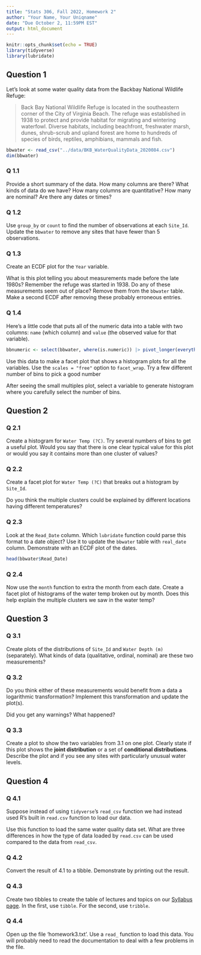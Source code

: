 ```yaml
---
title: "Stats 306, Fall 2022, Homework 2"
author: "Your Name, Your Uniqname"
date: "Due October 2, 11:59PM EST"
output: html_document
---
```


```r
knitr::opts_chunk$set(echo = TRUE)
library(tidyverse)
library(lubridate)
```

## Question 1

Let's look at some water quality data from the Backbay National Wildlife Refuge:

> Back Bay National Wildlife Refuge is located in the southeastern corner of the City of Virginia Beach. The refuge was established in 1938 to protect and provide habitat for migrating and wintering waterfowl. Diverse habitats, including beachfront, freshwater marsh, dunes, shrub-scrub and upland forest are home to hundreds of species of birds, reptiles, amphibians, mammals and fish.

```r
bbwater <- read_csv("../data/BKB_WaterQualityData_2020084.csv")
dim(bbwater)
```
### Q 1.1

Provide a short summary of the data. How many columns are there? What kinds of data do we have? How many columns are quantitative? How many are nominal? Are there any dates or times?

### Q 1.2

Use `group_by` or `count` to find the number of observations at each `Site_Id`. Update the `bbwater` to remove any sites that have fewer than 5 observations.

### Q 1.3

Create an ECDF plot for the `Year` variable.

What is this plot telling you about measurements made before the late 1980s? Remember the refuge was started in 1938. Do any of these measurements seem out of place? Remove them from the `bbwater` table. Make a second ECDF after removing these probably erroneous entries.

### Q 1.4

Here's a little code that puts all of the numeric data into a table with two columns: `name` (which column) and `value` (the observed value for that variable).

```r
bbnumeric <- select(bbwater, where(is.numeric)) |> pivot_longer(everything())
```

Use this data to make a facet plot that shows a histogram plots for all the variables. Use the `scales = "free"` option to `facet_wrap`. Try a few different number of bins to pick a good number

After seeing the small multiples plot, select a variable to generate histogram where you carefully select the number of bins.   

## Question 2

### Q 2.1

Create a histogram for `Water Temp (?C)`. Try several numbers of bins to get a useful plot. Would you say that there is one clear typical value for this plot or would you say it contains more than one cluster of values?


### Q 2.2

Create a facet plot for `Water Temp (?C)` that breaks out a histogram by `Site_Id`.

Do you think the multiple clusters could be explained by different locations having different temperatures?

### Q 2.3

Look at the `Read_Date` column. Which `lubridate` function could parse this format to a date object? Use it to update the `bbwater` table with `real_date` column. Demonstrate with an ECDF plot of the dates.

```r
head(bbwater$Read_Date)
```

### Q 2.4

Now use the `month` function to extra the month from each date. Create a facet plot of histograms of the water temp broken out by month. Does this help explain the multiple clusters we saw in the water temp?

## Question 3

### Q 3.1

Create plots of the distributions of `Site_Id` and `Water Depth (m)` (separately). What kinds of data (qualitative, ordinal, nominal) are these two measurements?

### Q 3.2

Do you think either of these measurements would benefit from a data a logarithmic transformation? Implement this transformation and update the plot(s).

Did you get any warnings? What happened?

### Q 3.3

Create a plot to show the two variables from 3.1 on one plot. Clearly state if this plot shows the **joint distribution** or a set of **conditional distributions**. Describe the plot and if you see any sites with particularly unusual water levels.


## Question 4

### Q 4.1

Suppose instead of using `tidyverse`'s `read_csv` function we had instead used R's built in `read.csv` function to load our data.

Use this function to load the same water quality data set. What are three differences in how the type of data loaded by `read.csv` can be used compared to the data from `read_csv`.

### Q 4.2

Convert the result of 4.1 to a tibble. Demonstrate by printing out the result.

### Q 4.3

Create two tibbles to create the table of lectures and topics on our [Syllabus page](https://umich.instructure.com/courses/554168/assignments/syllabus). In the first, use `tibble`. For the second, use `tribble`.

### Q 4.4

Open up the file 'homework3.txt'. Use a `read_` function to load this data. You will probably need to read the documentation to deal with a few problems in the file.


